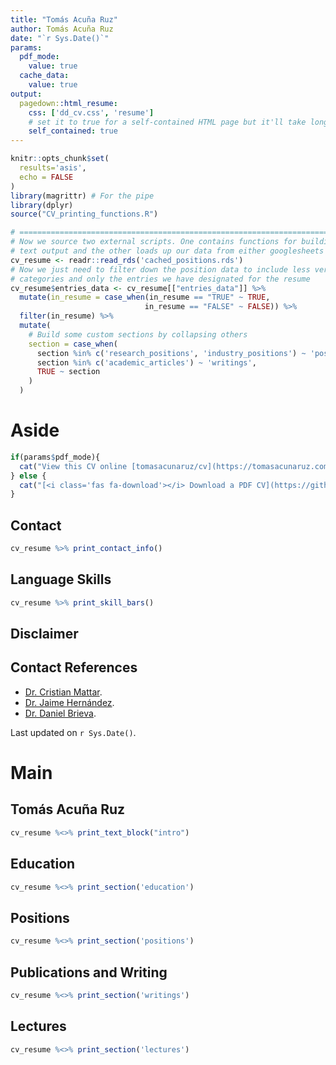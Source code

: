 ```yaml
---
title: "Tomás Acuña Ruz"
author: Tomás Acuña Ruz
date: "`r Sys.Date()`"
params:
  pdf_mode:
    value: true
  cache_data:
    value: true
output:
  pagedown::html_resume:
    css: ['dd_cv.css', 'resume']
    # set it to true for a self-contained HTML page but it'll take longer to render
    self_contained: true
---
```



```r
knitr::opts_chunk$set(
  results='asis', 
  echo = FALSE
)
library(magrittr) # For the pipe
library(dplyr)
source("CV_printing_functions.R")

# ======================================================================
# Now we source two external scripts. One contains functions for building the
# text output and the other loads up our data from either googlesheets or csvs
cv_resume <- readr::read_rds('cached_positions.rds')
# Now we just need to filter down the position data to include less verbose
# categories and only the entries we have designated for the resume
cv_resume$entries_data <- cv_resume[["entries_data"]] %>% 
  mutate(in_resume = case_when(in_resume == "TRUE" ~ TRUE,
                              in_resume == "FALSE" ~ FALSE)) %>% 
  filter(in_resume) %>% 
  mutate(
    # Build some custom sections by collapsing others
    section = case_when(
      section %in% c('research_positions', 'industry_positions') ~ 'positions', 
      section %in% c('academic_articles') ~ 'writings',
      TRUE ~ section
    )
  ) 
```



Aside
================================================================================


<!-- ![logo](logo.png){width=100%} -->

```r
if(params$pdf_mode){
  cat("View this CV online [tomasacunaruz/cv](https://tomasacunaruz.com/cv)")
} else {
  cat("[<i class='fas fa-download'></i> Download a PDF CV](https://github.com/tartomas/cv/raw/master/TAR_CV_2020.pdf)")
}
```


Contact {#contact}
--------------------------------------------------------------------------------

```r
cv_resume %>% print_contact_info()
```



Language Skills {#skills}
--------------------------------------------------------------------------------

```r
cv_resume %>% print_skill_bars()
```



Disclaimer {#disclaimer}
--------------------------------------------------------------------------------

Contact References {data-icon=book}
-------------------------------------------------------------------------------
  - [Dr. Cristian Mattar](mailto:cmattar@uchile.cl).
  - [Dr. Jaime Hernández](mailto:jhernand@uchile.cl).
  - [Dr. Daniel Brieva](mailto:Physical.Marine.Research@gmail.com).
  


Last updated on `r Sys.Date()`.

Main
================================================================================

Tomás Acuña Ruz {#title}
--------------------------------------------------------------------------------

```r
cv_resume %<>% print_text_block("intro") 
```



Education {data-icon=graduation-cap data-concise=true}
--------------------------------------------------------------------------------

```r
cv_resume %<>% print_section('education')
```



Positions {data-icon=suitcase}
--------------------------------------------------------------------------------

```r
cv_resume %<>% print_section('positions')
```



Publications and Writing {data-icon=newspaper}
--------------------------------------------------------------------------------

```r
cv_resume %<>% print_section('writings')
```


Lectures {data-icon=graduation-cap}
--------------------------------------------------------------------------------

```r
cv_resume %<>% print_section('lectures')
```